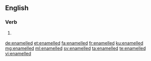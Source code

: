 ==English==

===Verb===
{{head|en|verb form}}

# {{context|British|lang=en}} {{en-past of|enamel}}

[[de:enamelled]]
[[et:enamelled]]
[[fa:enamelled]]
[[fr:enamelled]]
[[ku:enamelled]]
[[mg:enamelled]]
[[ml:enamelled]]
[[sv:enamelled]]
[[ta:enamelled]]
[[te:enamelled]]
[[vi:enamelled]]